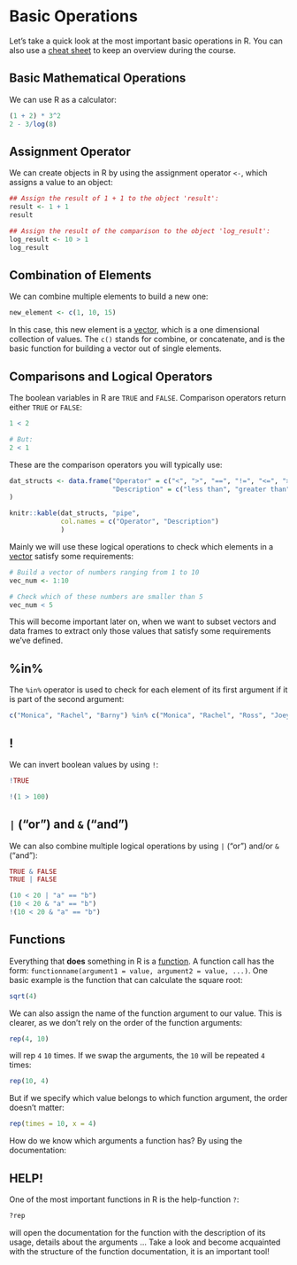 # Basic Operations

Let's take a quick look at the most important basic operations in R. You can also use a [cheat sheet](https://iqss.github.io/dss-workshops/R/Rintro/base-r-cheat-sheet.pdf) to keep an overview during the course.

## Basic Mathematical Operations

We can use R as a calculator:

```r
(1 + 2) * 3^2
2 - 3/log(8)
```

## Assignment Operator

We can create objects in R by using the assignment operator `<-`, which assigns a value to an object:

```r
## Assign the result of 1 + 1 to the object 'result':
result <- 1 + 1
result

## Assign the result of the comparison to the object 'log_result':
log_result <- 10 > 1
log_result
```

## Combination of Elements

We can combine multiple elements to build a new one:

```r
new_element <- c(1, 10, 15)
```

In this case, this new element is a [vector](../data_structures/data_structures.qmd#vector), which is a one dimensional collection of values. The `c()` stands for combine, or concatenate, and is the basic function for building a vector out of single elements.

## Comparisons and Logical Operators

The boolean variables in R are `TRUE` and `FALSE`. Comparison operators return either `TRUE` or `FALSE`:

```r
1 < 2

# But:
2 < 1

```

These are the comparison operators you will typically use:

```r
dat_structs <- data.frame("Operator" = c("<", ">", "==", "!=", "<=", ">=", "%in%"),
                          "Description" = c("less than", "greater than", "equal to", "not equal to", "less or equal", "greater or equal", "part of")
)

knitr::kable(dat_structs, "pipe",
             col.names = c("Operator", "Description")
             ) 
```

Mainly we will use these logical operations to check which elements in a [vector](../data_structures/data_structures.qmd#vector) satisfy some requirements:

```r
# Build a vector of numbers ranging from 1 to 10
vec_num <- 1:10

# Check which of these numbers are smaller than 5
vec_num < 5
```

This will become important later on, when we want to subset vectors and data frames to extract only those values that satisfy some requirements we've defined.

## %in%

The `%in%` operator is used to check for each element of its first argument if it is part of the second argument:

```r
c("Monica", "Rachel", "Barny") %in% c("Monica", "Rachel", "Ross", "Joey", "Phoebe", "Chandler")
```

## !

We can invert boolean values by using `!`:

```r
!TRUE

!(1 > 100)
```

## `|` ("or") and `&` ("and")

We can also combine multiple logical operations by using `|` ("or") and/or `&` ("and"):

```r
TRUE & FALSE
TRUE | FALSE

(10 < 20 | "a" == "b")
(10 < 20 & "a" == "b")
!(10 < 20 & "a" == "b")

```

## Functions

Everything that **does** something in R is a [function](../functions/functions.qmd). A function call has the form: `functionname(argument1 = value, argument2 = value, ...)`. One basic example is the function that can calculate the square root:

```r
sqrt(4)
```

We can also assign the name of the function argument to our value. This is clearer, as we don't rely on the order of the function arguments:

```r
rep(4, 10)
```

will rep `4` `10` times. If we swap the arguments, the `10` will be repeated `4` times:

```r
rep(10, 4)
```

But if we specify which value belongs to which function argument, the order doesn't matter:

```r
rep(times = 10, x = 4)
```

How do we know which arguments a function has? By using the documentation:

## HELP!

One of the most important functions in R is the help-function `?`:

```r
?rep
```

will open the documentation for the function with the description of its usage, details about the arguments ... Take a look and become acquainted with the structure of the function documentation, it is an important tool!
